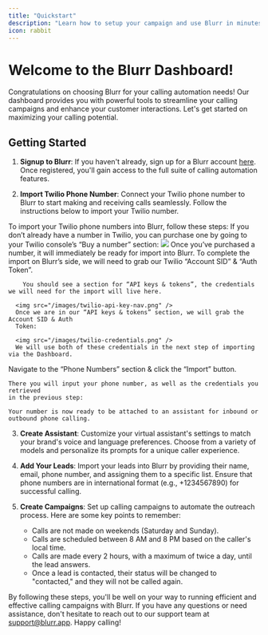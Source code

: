 ```yaml
---
title: "Quickstart"
description: "Learn how to setup your campaign and use Blurr in minutes"
icon: rabbit
---
```


# Welcome to the Blurr Dashboard!

Congratulations on choosing Blurr for your calling automation needs! Our dashboard provides you with powerful tools to streamline your calling campaigns and enhance your customer interactions. Let's get started on maximizing your calling potential.

## Getting Started

1. **Signup to Blurr**: If you haven't already, sign up for a Blurr account [here](https://www.blurr.app/auth/signup). Once registered, you'll gain access to the full suite of calling automation features.

2. **Import Twilio Phone Number**: Connect your Twilio phone number to Blurr to start making and receiving calls seamlessly. Follow the instructions below to import your Twilio number.

<AccordionGroup>
  <Accordion icon="circle-info" title="How To Import Twilio Phone Numbers">
  To import your Twilio phone numbers into Blurr, follow these steps:
    <AccordionGroup>
      <Accordion icon="1" title="Buy a Phone Number via Twilio">
        If you don’t already have a number in Twilio, you can purchase one by
        going to your Twilio console’s “Buy a number” section:
        <img src="/images/buy-phone-number-twilio.png" />
        Once you’ve purchased a number, it will immediately be ready for import
        into Blurr.
      </Accordion>
    </AccordionGroup>
    <AccordionGroup>
      <Accordion icon="2" title="Locate Twilio Account SID & Auth Token">
      To complete the import on Blurr’s side, we will need to grab our Twilio “Account SID” & “Auth Token”.

        You should see a section for “API keys & tokens”, the credentials we will need for the import will live here.

      <img src="/images/twilio-api-key-nav.png" />
      Once we are in our “API keys & tokens” section, we will grab the Account SID & Auth
      Token:

      <img src="/images/twilio-credentials.png" />
      We will use both of these credentials in the next step of importing via the Dashboard.

</Accordion>
</AccordionGroup>

<AccordionGroup>
  <Accordion icon="3" title="Import via Dashboard">
    Navigate to the “Phone Numbers” section & click the “Import” button.
    
    There you will input your phone number, as well as the credentials you retrieved
    in the previous step:

    Your number is now ready to be attached to an assistant for inbound or outbound phone calling.

  </Accordion>
</AccordionGroup>

  </Accordion>
</AccordionGroup>

3. **Create Assistant**: Customize your virtual assistant's settings to match your brand's voice and language preferences. Choose from a variety of models and personalize its prompts for a unique caller experience.

4. **Add Your Leads**: Import your leads into Blurr by providing their name, email, phone number, and assigning them to a specific list. Ensure that phone numbers are in international format (e.g., +1234567890) for successful calling.

5. **Create Campaigns**: Set up calling campaigns to automate the outreach process. Here are some key points to remember:
   - Calls are not made on weekends (Saturday and Sunday).
   - Calls are scheduled between 8 AM and 8 PM based on the caller's local time.
   - Calls are made every 2 hours, with a maximum of twice a day, until the lead answers.
   - Once a lead is contacted, their status will be changed to "contacted," and they will not be called again.

By following these steps, you'll be well on your way to running efficient and effective calling campaigns with Blurr. If you have any questions or need assistance, don't hesitate to reach out to our support team at [support@blurr.app](mailto:support@blurr.app). Happy calling!
